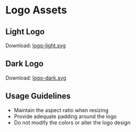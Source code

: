 # Logo Assets

## Light Logo

Download: <a href="/logo-light.svg" className="vocs_Anchor vocs_Link vocs_Link_accent_underlined" target="_blank">logo-light.svg</a>

## Dark Logo

Download: <a href="/logo-dark.svg" className="vocs_Anchor vocs_Link vocs_Link_accent_underlined" target="_blank">logo-dark.svg</a>

## Usage Guidelines

- Maintain the aspect ratio when resizing
- Provide adequate padding around the logo
- Do not modify the colors or alter the logo design
